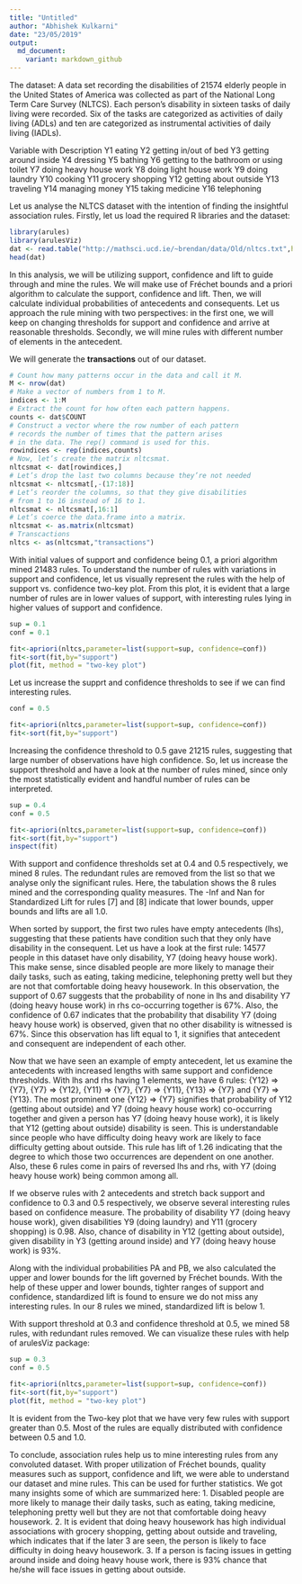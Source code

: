 ```yaml
---
title: "Untitled"
author: "Abhishek Kulkarni"
date: "23/05/2019"
output: 
  md_document:
    variant: markdown_github
---
```


The dataset: 
A data set recording the disabilities of 21574 elderly people in the United States of America was collected as part of the National Long Term Care Survey (NLTCS). Each person’s disability in sixteen tasks of daily living were recorded. Six of the tasks are categorized as activities of daily living (ADLs) and ten are categorized as instrumental activities of daily living (IADLs).

Variable with Description
Y1 eating
Y2 getting in/out of bed
Y3 getting around inside
Y4 dressing
Y5 bathing
Y6 getting to the bathroom or using toilet
Y7 doing heavy house work
Y8 doing light house work
Y9 doing laundry
Y10 cooking
Y11 grocery shopping
Y12 getting about outside
Y13 traveling
Y14 managing money
Y15 taking medicine
Y16 telephoning

Let us analyse the NLTCS dataset with the intention of finding the insightful association rules. Firstly, let us load the required R libraries and the dataset:

```r
library(arules)
library(arulesViz)
dat <- read.table("http://mathsci.ucd.ie/~brendan/data/Old/nltcs.txt",header=TRUE)
head(dat)
```

In this analysis, we will be utilizing support, confidence and lift to guide through and mine the rules. We will make use of Fréchet bounds and a priori algorithm to calculate the support, confidence and lift. Then, we will calculate individual probabilities of antecedents and consequents. Let us approach the rule mining with two perspectives: in the first one, we will keep on changing thresholds for support and confidence and arrive at reasonable thresholds. Secondly, we will mine rules with different number of elements in the antecedent.

We will generate the **transactions** out of our dataset.

```r
# Count how many patterns occur in the data and call it M.
M <- nrow(dat)
# Make a vector of numbers from 1 to M.
indices <- 1:M
# Extract the count for how often each pattern happens.
counts <- dat$COUNT
# Construct a vector where the row number of each pattern
# records the number of times that the pattern arises
# in the data. The rep() command is used for this.
rowindices <- rep(indices,counts)
# Now, let’s create the matrix nltcsmat.
nltcsmat <- dat[rowindices,]
# Let’s drop the last two columns because they’re not needed
nltcsmat <- nltcsmat[,-(17:18)]
# Let’s reorder the columns, so that they give disabilities
# from 1 to 16 instead of 16 to 1.
nltcsmat <- nltcsmat[,16:1]
# Let’s coerce the data.frame into a matrix.
nltcsmat <- as.matrix(nltcsmat)
# Transcactions
nltcs <- as(nltcsmat,"transactions")
```

With initial values of support and confidence being 0.1, a priori algorithm mined 21483 rules. To understand the number of rules with variations in support and confidence, let us visually represent the rules with the help of support vs. confidence two-key plot. From this plot, it is evident that a large number of rules are in lower values of support, with interesting rules lying in higher values of support and confidence.

```r
sup = 0.1
conf = 0.1

fit<-apriori(nltcs,parameter=list(support=sup, confidence=conf))
fit<-sort(fit,by="support")
plot(fit, method = "two-key plot")
```

Let us increase the supprt and confidence thresholds to see if we can find interesting rules.
```r
conf = 0.5

fit<-apriori(nltcs,parameter=list(support=sup, confidence=conf))
fit<-sort(fit,by="support")
```

Increasing the confidence threshold to 0.5 gave 21215 rules, suggesting that large number of observations have high confidence. So, let us increase the support threshold and have a look at the number of rules mined, since only the most statistically evident and handful number of rules can be interpreted.

```r
sup = 0.4
conf = 0.5

fit<-apriori(nltcs,parameter=list(support=sup, confidence=conf))
fit<-sort(fit,by="support")
inspect(fit)
```
With support and confidence thresholds set at 0.4 and 0.5 respectively, we mined 8 rules. The redundant rules are removed from the list so that we analyse only the significant rules. Here, the tabulation shows the 8 rules mined and the corresponding quality measures. The -Inf and Nan for Standardized Lift for rules [7] and [8] indicate that lower bounds, upper bounds and lifts are all 1.0.

When sorted by support, the first two rules have empty antecedents (lhs), suggesting that these patients have condition such that they only have disability in the consequent. Let us have a look at the first rule: 14577 people in this dataset have only disability, Y7 (doing heavy house work). This make sense, since disabled people are more likely to manage their daily tasks, such as eating, taking medicine, telephoning pretty well but they are not that comfortable doing heavy housework. In this observation, the support of 0.67 suggests that the probability of none in lhs and disability Y7 (doing heavy house work) in rhs co-occurring together is 67%. Also, the confidence of 0.67 indicates that the probability that disability Y7 (doing heavy house work) is observed, given that no other disability is witnessed is 67%. Since this observation has lift equal to 1, it signifies that antecedent and consequent are independent of each other.

Now that we have seen an example of empty antecedent, let us examine the antecedents with increased lengths with same support and confidence thresholds. With lhs and rhs having 1 elements, we have 6 rules: {Y12} => {Y7}, {Y7}  => {Y12}, {Y11} => {Y7}, {Y7}  => {Y11}, {Y13} => {Y7} and {Y7} => {Y13}. The most prominent one {Y12} => {Y7} signifies that probability of Y12 (getting about outside) and Y7 (doing heavy house work) co-occurring together and given a person has Y7 (doing heavy house work), it is likely that Y12 (getting about outside) disability is seen. This is understandable since people who have difficulty doing heavy work are likely to face difficulty getting about outside. This rule has lift of 1.26 indicating that the degree to which those two occurrences are dependent on one another. Also, these 6 rules come in pairs of reversed lhs and rhs, with Y7 (doing heavy house work) being common among all.

If we observe rules with 2 antecedents and stretch back support and confidence to 0.3 and 0.5 respectively, we observe several interesting rules based on confidence measure. The probability of disability Y7 (doing heavy house work), given disabilities Y9 (doing laundry) and Y11 (grocery shopping) is 0.98. Also, chance of disability in Y12 (getting about outside), given disability in Y3 (getting around inside) and Y7 (doing heavy house work) is 93%.

Along with the individual probabilities PA and PB, we also calculated the upper and lower bounds for the lift governed by Fréchet bounds. With the help of these upper and lower bounds, tighter ranges of support and confidence, standardized lift is found to ensure we do not miss any interesting rules. In our 8 rules we mined, standardized lift is below 1.

With support threshold at 0.3 and confidence threshold at 0.5, we mined 58 rules, with redundant rules removed. We can visualize these rules with help of arulesViz package:

```r
sup = 0.3
conf = 0.5

fit<-apriori(nltcs,parameter=list(support=sup, confidence=conf))
fit<-sort(fit,by="support")
plot(fit, method = "two-key plot")
```

It is evident from the Two-key plot that we have very few rules with support greater than 0.5. Most of the rules are equally distributed with confidence between 0.5 and 1.0.

To conclude, association rules help us to mine interesting rules from any convoluted dataset. With proper utilization of Fréchet bounds, quality measures such as support, confidence and lift, we were able to understand our dataset and mine rules. This can be used for further statistics. We got many insights some of which are summarized here:
1. Disabled people are more likely to manage their daily tasks, such as eating, taking medicine, telephoning pretty well but they are not that comfortable doing heavy housework.
2. It is evident that doing heavy housework has high individual associations with grocery shopping, getting about outside and traveling, which indicates that if the later 3 are seen, the person is likely to face difficulty in doing heavy housework.
3. If a person is facing issues in getting around inside and doing heavy house work, there is 93% chance that he/she will face issues in getting about outside.
